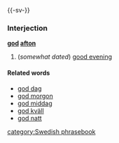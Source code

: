 {{-sv-}}
===Interjection===
'''[[god#Swedish|god]] [[afton#Swedish|afton]]'''

#(''somewhat dated'') [[good evening]]

====Related words====
*[[god dag]]
*[[god morgon]]
*[[god middag]]
*[[god kväll]]
*[[god natt]]

[[category:Swedish phrasebook]]